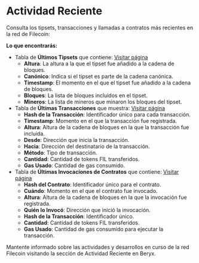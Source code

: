 # Actividad Reciente

Consulta los tipsets, transacciones y llamadas a contratos más recientes en la red de Filecoin:

**Lo que encontrarás:**

- Tabla de **Últimos Tipsets** que contiene: [Visitar página](https://beryx.zondax.ch/recent_activity)
  - **Altura**: La altura a la que el tipset fue añadido a la cadena de bloques.
  - **Canónico**: Indica si el tipset es parte de la cadena canónica.
  - **Timestamp**: El momento en el que el tipset fue añadido a la cadena de bloques.
  - **Bloques**: La lista de bloques incluidos en el tipset.
  - **Mineros**: La lista de mineros que minaron los bloques del tipset.
- Tabla de **Últimas Transacciones** que muestra: [Visitar página](https://beryx.zondax.ch/recent_activity?tab=transactions)
  - **Hash de la Transacción**: Identificador único para cada transacción.
  - **Timestamp**: Momento en el que la transacción fue registrada.
  - **Altura**: Altura de la cadena de bloques en la que la transacción fue incluida.
  - **Desde**: Dirección que inicia la transacción.
  - **Hacia**: Dirección del destinatario de la transacción.
  - **Método**: Tipo de transacción.
  - **Cantidad**: Cantidad de tokens FIL transferidos.
  - **Gas Usado**: Cantidad de gas consumido.
- Tabla de **Últimas Invocaciones de Contratos** que contiene: [Visitar página](https://beryx.zondax.ch/recent_activity?tab=contracts)
  - **Hash del Contrato**: Identificador único para el contrato.
  - **Cuándo**: Momento en el que el contrato fue invocado.
  - **Altura**: Altura de la cadena de bloques en la que la invocación fue registrada.
  - **Quién lo Invocó**: Dirección que inició la invocación.
  - **Hash de la Transacción**: Identificador único.
  - **Cantidad**: Cantidad de tokens FIL transferidos.
  - **Gas Usado**: Cantidad de gas consumido para ejecutar la transacción.

Mantente informado sobre las actividades y desarrollos en curso de la red Filecoin visitando la sección de Actividad Reciente en Beryx.

